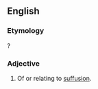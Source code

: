 ==English==

===Etymology===
{{suffix|en|suffuse|ive}}?

===Adjective===
{{en-adj}}

# Of or relating to [[suffusion]].